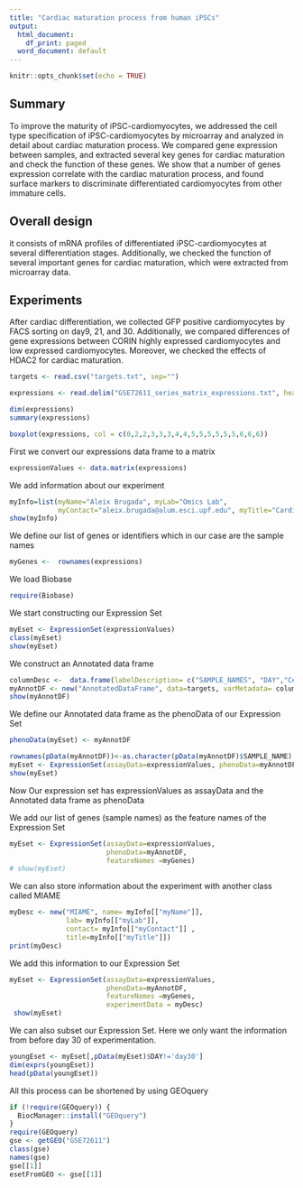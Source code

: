 ---
title: "Cardiac maturation process from human iPSCs"
output:
  html_document:
    df_print: paged
  word_document: default
---

```{r setup, include=FALSE}
knitr::opts_chunk$set(echo = TRUE)
```

## Summary

To improve the maturity of iPSC-cardiomyocytes, we addressed the cell type specification of iPSC-cardiomyocytes by microarray and analyzed in detail about cardiac maturation process.
We compared gene expression between samples, and extracted several key genes for cardiac maturation and check the function of these genes. We show that a number of genes expression correlate with the cardiac maturation process, and found surface markers to discriminate differentiated cardiomyocytes from other immature cells.

## Overall design

it consists of mRNA profiles of differentiated iPSC-cardiomyocytes at several differentiation stages. Additionally, we checked the function of several important genes for cardiac maturation, which were extracted from microarray data.

## Experiments

After cardiac differentiation, we collected GFP positive cardiomyocytes by FACS sorting on day9, 21, and 30. Additionally, we compared differences of gene expressions between CORIN highly expressed cardiomyocytes and low expressed cardiomyocytes. Moreover, we checked the effects of HDAC2 for cardiac maturation.

```{r}
targets <- read.csv("targets.txt", sep="")
```

```{r}
expressions <- read.delim("GSE72611_series_matrix_expressions.txt", header=TRUE,row.names = 1)
```

```{r}
dim(expressions)
summary(expressions)
```

```{r}
boxplot(expressions, col = c(0,2,2,3,3,3,4,4,5,5,5,5,5,5,6,6,6))
```

First we convert our expressions data frame to a matrix
```{r}
expressionValues <- data.matrix(expressions)
```

We add information about our experiment
```{r}
myInfo=list(myName="Aleix Brugada", myLab="Omics Lab", 
            myContact="aleix.brugada@alum.esci.upf.edu", myTitle="Cardiac maturation process from human iPSCs")
show(myInfo)
```

We define our list of genes or identifiers which in our case are the sample names
```{r}
myGenes <-  rownames(expressions)
```

We load Biobase
```{r}
require(Biobase)
```

We start constructing our Expression Set
```{r}
myEset <- ExpressionSet(expressionValues)
class(myEset)
show(myEset)
```

We construct an Annotated data frame
```{r}
columnDesc <-  data.frame(labelDescription= c("SAMPLE_NAMES", "DAY","Cell Type", "Experiment Type"))
myAnnotDF <- new("AnnotatedDataFrame", data=targets, varMetadata= columnDesc)
show(myAnnotDF)
```

We define our Annotated data frame as the phenoData of our Expression Set
```{r}
phenoData(myEset) <- myAnnotDF
```

```{r}
rownames(pData(myAnnotDF))<-as.character(pData(myAnnotDF)$SAMPLE_NAME)
myEset <- ExpressionSet(assayData=expressionValues, phenoData=myAnnotDF)
show(myEset)
```
Now Our expression set has expressionValues as assayData and the Annotated data frame as phenoData

We add our list of genes (sample names) as the feature names of the Expression Set
```{r}
myEset <- ExpressionSet(assayData=expressionValues, 
                        phenoData=myAnnotDF, 
                        featureNames =myGenes)
# show(myEset)
```

We can also store information about the experiment with another class called MIAME
```{r}
myDesc <- new("MIAME", name= myInfo[["myName"]],
              lab= myInfo[["myLab"]],
              contact= myInfo[["myContact"]] ,
              title=myInfo[["myTitle"]])
print(myDesc)
```
We add this information to our Expression Set
```{r}
myEset <- ExpressionSet(assayData=expressionValues, 
                        phenoData=myAnnotDF,
                        featureNames =myGenes,
                        experimentData = myDesc)
 show(myEset)
```

We can also subset our Expression Set. Here we only want the information from before day 30 of experimentation.
```{r}
youngEset <- myEset[,pData(myEset)$DAY!='day30']
dim(exprs(youngEset))
head(pData(youngEset))
```

All this process can be shortened by using GEOquery
```{r}
if (!require(GEOquery)) {
  BiocManager::install("GEOquery")
}
require(GEOquery)
gse <- getGEO("GSE72611")
class(gse)
names(gse)
gse[[1]]
esetFromGEO <- gse[[1]]
```

